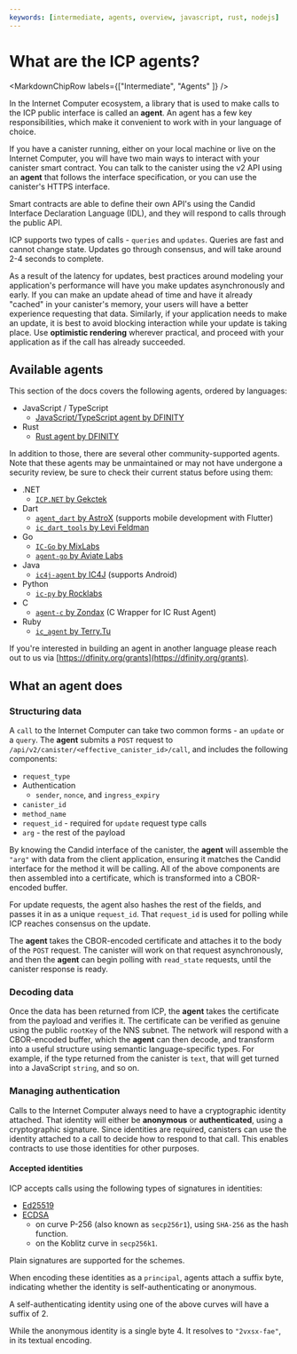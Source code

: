 ```yaml
---
keywords: [intermediate, agents, overview, javascript, rust, nodejs]
---
```



# What are the ICP agents?

<MarkdownChipRow labels={["Intermediate", "Agents" ]} />

In the Internet Computer ecosystem, a library that is used to make calls to the ICP public interface is called an **agent**. An agent has a few key responsibilities, which make it convenient to work with in your language of choice.

If you have a canister running, either on your local machine or live on the Internet Computer, you will have two main ways to interact with your canister smart contract.
You can talk to the canister using the v2 API using an **agent** that follows the interface specification, or you can use the canister's HTTPS interface.

Smart contracts are able to define their own API's using the Candid Interface Declaration Language (IDL), and they will respond to calls through the public API.

ICP supports two types of calls - `queries` and `updates`. Queries are fast and cannot change state. Updates go through consensus, and will take around 2-4 seconds to complete.

As a result of the latency for updates, best practices around modeling your application's performance will have you make updates asynchronously and early. If you can make an update ahead of time and have it already "cached" in your canister's memory, your users will have a better experience requesting that data. Similarly, if your application needs to make an update, it is best to avoid blocking interaction while your update is taking place. Use **optimistic rendering** wherever practical, and proceed with your application as if the call has already succeeded.

## Available agents

This section of the docs covers the following agents, ordered by languages:

- JavaScript / TypeScript
  - [JavaScript/TypeScript agent by DFINITY](/docs/current/developer-docs/developer-tools/off-chain/agents/javascript-agent)
- Rust
  - [Rust agent by DFINITY](/docs/current/developer-docs/developer-tools/off-chain/agents/rust-agent)

In addition to those, there are several other community-supported agents. Note that these agents may be unmaintained or may not have undergone a security review, be sure to check their current status before using them:

- .NET
  - [`ICP.NET` by Gekctek](https://github.com/Gekctek/ICP.NET)
- Dart
  - [`agent_dart` by AstroX](https://github.com/AstroxNetwork/agent_dart) (supports mobile development with Flutter)
  - [`ic_dart_tools` by Levi Feldman](https://github.com/levifeldman/ic_tools_dart)
- Go
  - [`IC-Go` by MixLabs](https://github.com/mix-labs/IC-Go)
  - [`agent-go` by Aviate Labs](https://github.com/aviate-labs/agent-go)
- Java
  - [`ic4j-agent` by IC4J](https://github.com/ic4j/ic4j-agent) (supports Android)
- Python
  - [`ic-py` by Rocklabs](https://github.com/rocklabs-io/ic-py)
- C
  - [`agent-c` by Zondax](https://github.com/Zondax/icp-client-cpp) (C Wrapper for IC Rust Agent)
- Ruby
  - [`ic_agent` by Terry.Tu](https://github.com/tuminfei/ic_agent)

If you're interested in building an agent in another language please reach out to us via [https://dfinity.org/grants](https://dfinity.org/grants).

## What an agent does

### Structuring data

A `call` to the Internet Computer can take two common forms - an `update` or a `query`. The **agent** submits a `POST` request to `/api/v2/canister/<effective_canister_id>/call`, and includes the following components:

- `request_type`
- Authentication
  - `sender`, `nonce`, and `ingress_expiry`
- `canister_id`
- `method_name`
- `request_id` - required for `update` request type calls
- `arg` - the rest of the payload

By knowing the Candid interface of the canister, the **agent** will assemble the `"arg"` with data from the client application, ensuring it matches the Candid interface for the method it will be calling. All of the above components are then assembled into a certificate, which is transformed into a CBOR-encoded buffer.

For update requests, the agent also hashes the rest of the fields, and passes it in as a unique `request_id`. That `request_id` is used for polling while ICP reaches consensus on the update.

The **agent** takes the CBOR-encoded certificate and attaches it to the body of the `POST` request. The canister will work on that request asynchronously, and then the **agent** can begin polling with `read_state` requests, until the canister response is ready.

### Decoding data

Once the data has been returned from ICP, the **agent** takes the certificate from the payload and verifies it. The certificate can be verified as genuine using the public `rootKey` of the NNS subnet. The network will respond with a CBOR-encoded buffer, which the **agent** can then decode, and transform into a useful structure using semantic language-specific types. For example, if the type returned from the canister is `text`, that will get turned into a JavaScript `string`, and so on.

### Managing authentication

Calls to the Internet Computer always need to have a cryptographic identity attached. That identity will either be **anonymous** or **authenticated**, using a cryptographic signature. Since identities are required, canisters can use the identity attached to a call to decide how to respond to that call. This enables contracts to use those identities for other purposes.

#### Accepted identities

ICP accepts calls using the following types of signatures in identities:

- [Ed25519](https://ed25519.cr.yp.to/index.html)
- [ECDSA](https://nvlpubs.nist.gov/nistpubs/FIPS/NIST.FIPS.186-4.pdf)
  - on curve P-256 (also known as `secp256r1`), using `SHA-256` as the hash function.
  - on the Koblitz curve in `secp256k1`.

Plain signatures are supported for the schemes.

When encoding these identities as a `principal`, agents attach a suffix byte, indicating whether the identity is self-authenticating or anonymous.

A self-authenticating identity using one of the above curves will have a suffix of 2.

While the anonymous identity is a single byte 4. It resolves to `"2vxsx-fae"`, in its textual encoding.
